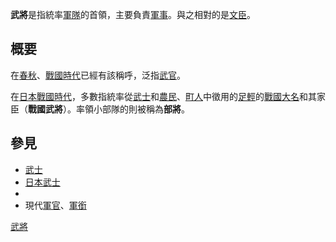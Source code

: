 {{來源|time=2016-11-20T13:05:01+00:00}}
{{擴充|time=2016-11-20T13:05:01+00:00}}
'''武將'''是指統率[[軍隊|軍隊]]的首領，主要負責[[軍事|軍事]]。與之相對的是[[文臣|文臣]]。

== 概要 ==
在[[春秋時期|春秋]]、[[戰國時代|戰國時代]]已經有該稱呼，泛指[[武官|武官]]。

在[[日本戰國時代|日本戰國時代]]，多數指統率從[[武士_(日本)|武士]]和[[農民|農民]]、[[町人|町人]]中徵用的[[足輕|足輕]]的[[戰國大名|戰國大名]]和其家臣（'''戰國武將'''）。率領小部隊的則被稱為'''部將'''。

== 參見 ==
* [[武士|武士]]
* [[武士_(日本)|日本武士]]
* {{link-ja|軍事指揮官列表|軍事指揮官の一覧}}
* 現代[[軍官|軍官]]、[[軍銜|軍銜]]

[[Category:武將|]]